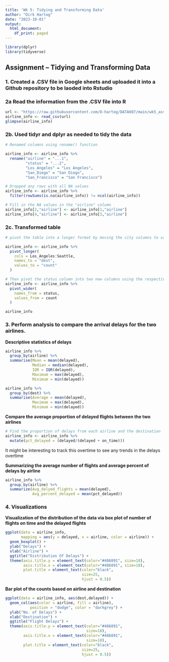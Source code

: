 ```yaml
---
title: 'Wk 5: Tidying and Transforming Data'
author: "Dirk Hartog"
date: "2023-10-01"
output:
  html_document:
    df_print: paged
---
```


```r
library(dplyr)
library(tidyverse)
```

## Assignment – Tidying and Transforming Data

### 1. Created a .CSV file in Google sheets and uploaded it into a Github repository to be laoded into Rstudio

### 2a Read the information from the .CSV file into R
```r
url <- "https://raw.githubusercontent.com/D-hartog/DATA607/main/wk5_assignment/airline_status.csv"
airline_info <- read_csv(url)
glimpse(airline_info)
```

### 2b. Used tidyr and dplyr as needed to tidy the data

```r
# Renamed columns using rename() function

airline_info <- airline_info %>% 
  rename("airline" = "...1", 
         "status" = "...2",
         "Los_Angeles" = "Los Angeles",     
         "San_Diego" = "San Diego",
         "San_Francisco" = "San Francisco")

# Dropped any rows with all NA values
airline_info <- airline_info %>% 
  filter(rowSums(is.na(airline_info)) != ncol(airline_info))

# Fill in the NA values in the "airline" column
airline_info[2,"airline"] <- airline_info[1,"airline"]
airline_info[4,"airline"] <- airline_info[3,"airline"]
```

### 2c. Transformed table
```r
# pivot the table into a longer format by moving the city columns to value and creating a new count column

airline_info <- airline_info %>%
  pivot_longer(
    cols = Los_Angeles:Seattle,
    names_to = "dest",
    values_to = "count"
  )

# Then pivot the status column into two new columns using the respective count values as values
airline_info <- airline_info %>%
  pivot_wider(
    names_from = status,
    values_from = count
  )

airline_info
```

### 3. Perform analysis to compare the arrival delays for the two airlines.

**Descriptive statistics of delays**
```r
airline_info %>%
  group_by(airline) %>%
  summarise(Mean = mean(delayed),
            Median = median(delayed),
            IQR = IQR(delayed),
            Maximum = max(delayed),
            Minimum = min(delayed))
```

```r
airline_info %>%
  group_by(dest) %>%
  summarise(Average = mean(delayed),
            Maximum = max(delayed),
            Minimum = min(delayed))
```

**Compare the average proportion of delayed flights between the two airlines**
```r
# Find the proportion of delays from each airline and the destination
airline_info <- airline_info %>% 
  mutate(pct_delayed = (delayed/(delayed + on_time)))
```

It might be interesting to track this overtime to see any trends in the delays overtime 


**Summarizing the average number of flights and average percent of delays by airline**
```r
airline_info %>% 
  group_by(airline) %>%
  summarize(Avg_delyed_flights = mean(delayed), 
            Avg_percent_delayed = mean(pct_delayed))
```

### 4. Visualizations 

**Visualization of the distribution of the data via box plot of number of flights on time and the delayed flights**
```r
ggplot(data = airline_info, 
       mapping = aes(y = delayed, x = airline, color = airline)) + 
  geom_boxplot() + 
  ylab("Delays") + 
  xlab("Airline") +
  ggtitle("Distribution Of Delays") +
  theme(axis.title.y = element_text(color="#486891", size=18),
        axis.title.x = element_text(color="#486891", size=18),
        plot.title = element_text(color="black",
                                  size=25,
                                  hjust = 0.5))
```

**Bar plot of the counts based on airline and destination**
```r
ggplot(data = airline_info, aes(dest,delayed)) +
  geom_col(aes(color = airline, fill = airline), 
           position = "dodge", color = "darkgrey") +
  ylab("No. of Delays") +
  xlab("Destination") + 
  ggtitle("Flight Delays") +
  theme(axis.title.y = element_text(color="#486891", 
                                    size=18),
        axis.title.x = element_text(color="#486891", 
                                    size=18),
        plot.title = element_text(color="black",
                                  size=25,
                                  hjust = 0.5))
```

